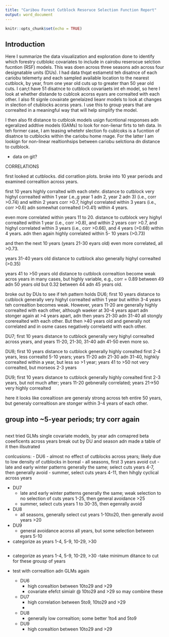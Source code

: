 ```yaml
---
title: "Caribou Forest Cutblock Resoruce Selection Function Report"
output: word_document
---
```


```r
knitr::opts_chunk$set(echo = TRUE)

```

## Introduction
Here I summarize the data visualization and exploration done to identify which forestry cutblokc covariates to include in cairobu reserocue selction fucntion (RSF) models. This was doen across three seasons adn across four designatable units (DUs). I had data thqat estiametd teh disatnce of each cariobu telemerty and each sampled available location to the nearest cutblock, by year, from one year old cuts up to greater than 50 year old cuts. I can;t have 51 disatnce to cutblock covariaets int eh model, so here I look at whether distande to cublcok acorss eyars are correalted with each other. I also fit signle covairate genelaized lieanr models to look at changes in slection of ctublocks acorss years. I use this to group years that are correalted in a meaningful way that will help simplify the model. 

I then also fit distance to cutblcok models usign  fucntional responses adn egeralized addtive models (GAMs) to look for non-lienar firts to teh data. In teh former case, I am teasing whetehr slection fo cublcoks is a fucntion of disatnce to cutblocks within the cariobu home rnage. For the latter I am lookign for non-linear realtionhsips between cariobu selctiona dn distance to cutblock.  




- data on git?


CORRELATIONS

first looked at cutblocks. did corratlion plots.  broke into 10 year periods and examined correaltion across years. 

first 10 years highly corralted with each otehr. distance to cutblock very highyl correalted  within 1 year (.e.,g year 1 adn 2, year 2 adn 3) (i.e., corr >0.74) and within 2 years  corr >0.7,  highyl correlated within 3 years  (i.e., corr >0.6) adn somewhat correalted (>0.41) within 4 years.

even more correlated within  years 11 to 20. distance to cutblock very highyl correalted  within 1 year  (i.e., corr >0.8), and within 2 years  corr >0.7,  and highyl correlated within 3 years  (i.e., corr >0.66), and 4 years (>0.68) within 4 years. adn then again highly correlated within 5- 10 years (>0.73)

and then the next 10 years (years 21-30 eyars old) even more correlated, all >0.73.

years 31-40 years old distance to cutblock also generally highyl correalted  (>0.35)

years 41 to >50 years old distance to cutblock correaltion become weak acros years in many cases, but highly variable, e.g., corr = 0.89 between 49 adn 50 years old but 0.32 between 44 adn 45 years old.


broke out by DUs to see if teh pattern holds
DU6; first 10 years distance to cutblock generally very highyl correalted  within 1 year but within 3-4 years  teh correaltion becomes weak. However, years 11-20 are generally highly correalted with each other, although waeker at 30-4 years apart adn stonger again at >4 years apart, adn then years 21-30 adn 31-40 all stongly corerealted with each other. But then >40 years old and generally not correlated and in osme cases negatively correlaetd with each other.

DU7; first 10 years distance to cutblock generally very highyl correalted  across years, and years 11-20, 21-30, 31-40 adn 41-50 even more so. 

DU8; first 10 years distance to cutblock generally highly corealted first 2-4 years, less correaltd 5-10 years; years 11-20 adn 21-30 adn 31-40, highkly correalted within a year, but less so >1 year; years 41 to >50 not very correalted, but morseos 2-3 years

DU9; first 10 years distance to cutblock generally highly corealted first 2-3 years, but not much after; years 11-20 gebnerally correlated; years 21->50 very highly correalted 

here it looks like corealtiosn are generaly strong across teh entire 50 years, but generaly correaltiosn are stonger within 3-4 years of each other. 

## group into ~5-year periods; try corr again ##
```r

```





next tried GLMs
single covariate models, by year adn comapred beta coeeficents across years
break out by DU and season adn made a table of it then illsutrated

conlcusions:
- DU6
    - almost no effect of cutblocks across years; likely due to low density of cutblocks in boreal
    - all seasons, first 3 years avoid cut
    - late and early winter patterns generally the same; select cuts years 4-7, then generally avoid
    - summer, select cuts years 4-11, then hihgly cyclical across years 

- DU7
    - late and early winter patterns generally the same; weak selection to no selection of cuts 
      years 1-25, then general avoidance >25
    - summer, select cuts years 1 to 30-35, then egenrally avoid

- DU8
  - all seasons, generally select cut years 1-10to20, then generally avoid years >20
  
- DU9
  - general avoidance acorss all years, but some selection between eyars 5-10
  
  
- categorize as years 1-4, 5-9, 10-29, >30

```r

```

- categorize as years 1-4, 5-9, 10-29, >30
  -take minimum ditance to cut for these grousp of years


- test with correaltion adn GLMs again
  - DU6
      - high corealtion between 10to29 and >29
      - covariate efefct simialr @ 10to29 and >29 so may  combine these
  
  - DU7
      - high correlation between 5to9, 10to29 and >29 
      - 
      
  - DU8
      - generally low correaltion; some better 1to4 and 5to9
      
  - DU9
      - high corealtion between 10to29 and >29





